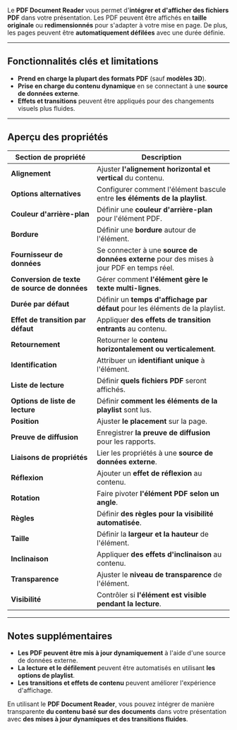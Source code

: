 Le **PDF Document Reader** vous permet d'**intégrer et d'afficher des fichiers PDF** dans votre présentation. Les PDF peuvent être affichés en **taille originale** ou **redimensionnés** pour s'adapter à votre mise en page. De plus, les pages peuvent être **automatiquement défilées** avec une durée définie.

***

## **Fonctionnalités clés et limitations**

* **Prend en charge la plupart des formats PDF** (sauf **modèles 3D**).
* **Prise en charge du contenu dynamique** en se connectant à une **source de données externe**.
* **Effets et transitions** peuvent être appliqués pour des changements visuels plus fluides.

***

## **Aperçu des propriétés**

| **Section de propriété**                     | **Description**                                                                           |
| -------------------------------------------- | ----------------------------------------------------------------------------------------- |
| **Alignement**                               | Ajuster **l'alignement horizontal et vertical** du contenu.                               |
| **Options alternatives**                     | Configurer comment l'élément bascule entre **les éléments de la playlist**.               |
| **Couleur d'arrière-plan**                   | Définir une **couleur d'arrière-plan** pour l'élément PDF.                                |
| **Bordure**                                  | Définir une **bordure** autour de l'élément.                                              |
| **Fournisseur de données**                   | Se connecter à une **source de données externe** pour des mises à jour PDF en temps réel. |
| **Conversion de texte de source de données** | Gérer comment **l'élément gère le texte multi-lignes**.                                   |
| **Durée par défaut**                         | Définir un **temps d'affichage par défaut** pour les éléments de la playlist.             |
| **Effet de transition par défaut**           | Appliquer **des effets de transition entrants** au contenu.                               |
| **Retournement**                             | Retourner le **contenu horizontalement ou verticalement**.                                |
| **Identification**                           | Attribuer un **identifiant unique** à l'élément.                                          |
| **Liste de lecture**                         | Définir **quels fichiers PDF** seront affichés.                                           |
| **Options de liste de lecture**              | Définir **comment les éléments de la playlist** sont lus.                                 |
| **Position**                                 | Ajuster **le placement** sur la page.                                                     |
| **Preuve de diffusion**                      | Enregistrer **la preuve de diffusion** pour les rapports.                                 |
| **Liaisons de propriétés**                   | Lier les propriétés à une **source de données externe**.                                  |
| **Réflexion**                                | Ajouter un **effet de réflexion** au contenu.                                             |
| **Rotation**                                 | Faire pivoter **l'élément PDF selon un angle**.                                           |
| **Règles**                                   | Définir **des règles pour la visibilité automatisée**.                                    |
| **Taille**                                   | Définir la **largeur et la hauteur** de l'élément.                                        |
| **Inclinaison**                              | Appliquer **des effets d'inclinaison** au contenu.                                        |
| **Transparence**                             | Ajuster le **niveau de transparence** de l'élément.                                       |
| **Visibilité**                               | Contrôler si **l'élément est visible pendant la lecture**.                                |

***

## **Notes supplémentaires**

* **Les PDF peuvent être mis à jour dynamiquement** à l'aide d'une source de données externe.
* **La lecture et le défilement** peuvent être automatisés en utilisant **les options de playlist**.
* **Les transitions et effets de contenu** peuvent améliorer l'expérience d'affichage.

En utilisant le **PDF Document Reader**, vous pouvez intégrer de manière transparente **du contenu basé sur des documents** dans votre présentation avec **des mises à jour dynamiques et des transitions fluides**.

